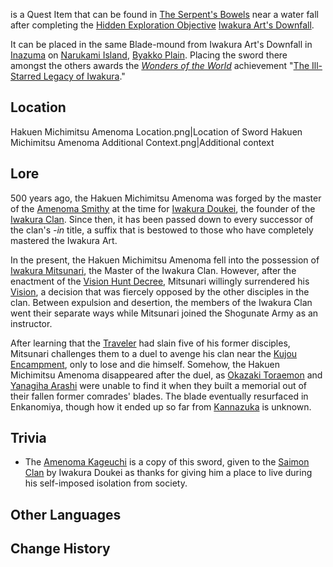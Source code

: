 {{Item Infobox
|id           = 101707
|image        = Item Blade.png
|type         = Quest Items
|description  = The heirloom blade of the [[Iwakura Clan]].<br />Although the one who forged this blade possessed great skills, and though it is true that this sword has slain many a foe, it does not possess any special powers. Nor has the Iwakura Succession ever obtained a Vision. Their excellent swordsmanship was purely a result of their honing of mind, body, and technique.<br />This blade has been submerged in water for a long time and seems to have completely rusted.
|source1      = [[The Serpent's Bowels]], [[Enkanomiya]]
}}
{{lang|'''Hakuen Michimitsu Amenoma'''|ja=薄縁満光天目}} is a Quest Item that can be found in [[The Serpent's Bowels]] near a water fall after completing the [[Hidden Exploration Objective]] [[Iwakura Art's Downfall]].

It can be placed in the same Blade-mound from Iwakura Art's Downfall in [[Inazuma]] on [[Narukami Island]], [[Byakko Plain]]. Placing the sword there amongst the others awards the ''[[Wonders of the World]]'' achievement "[[The Ill-Starred Legacy of Iwakura]]."

==Location==
<gallery hideaddbutton="true" captionalign="center">
Hakuen Michimitsu Amenoma Location.png|Location of Sword
Hakuen Michimitsu Amenoma Additional Context.png|Additional context
</gallery>

==Lore==
500 years ago, the Hakuen Michimitsu Amenoma was forged by the master of the [[Amenoma Smithy]] at the time for [[Iwakura Doukei]], the founder of the [[Iwakura Clan]]. Since then, it has been passed down to every successor of the clan's ''-in'' title, a suffix that is bestowed to those who have completely mastered the Iwakura Art.

In the present, the Hakuen Michimitsu Amenoma fell into the possession of [[Iwakura Mitsunari]], the Master of the Iwakura Clan. However, after the enactment of the [[Vision Hunt Decree]], Mitsunari willingly surrendered his [[Vision]], a decision that was fiercely opposed by the other disciples in the clan. Between expulsion and desertion, the members of the Iwakura Clan went their separate ways while Mitsunari joined the Shogunate Army as an instructor.

After learning that the [[Traveler]] had slain five of his former disciples, Mitsunari challenges them to a duel to avenge his clan near the [[Kujou Encampment]], only to lose and die himself. Somehow, the Hakuen Michimitsu Amenoma disappeared after the duel, as [[Okazaki Toraemon]] and [[Yanagiha Arashi]] were unable to find it when they built a memorial out of their fallen former comrades' blades. The blade eventually resurfaced in Enkanomiya, though how it ended up so far from [[Kannazuka]] is unknown.

==Trivia==
*The [[Amenoma Kageuchi]] is a copy of this sword, given to the [[Saimon Clan]] by Iwakura Doukei as thanks for giving him a place to live during his self-imposed isolation from society.

==Other Languages==
{{Other Languages|default_hidden = 1
|en      = Hakuen Michimitsu Amenoma
|zhs     = 「薄缘满光天目」
|zhs_rm  = "Bó Yuán Mǎn Guāng Tiānmù"
|zht     = 「薄緣滿光天目」
|zht_rm  = "Bó Yuán Mǎn Guāng Tiānmù"
|ja      = 「薄縁満光天目」
|ja_rm   = "Hakuen Michimitsu Amenoma"
|ko      = 「하쿠엔 미치미츠 아메노마」
|ko_rm   = 
|es      = Espada Amenoma Luminosa del Destino
|fr      = Hakuen Michimitsu d'Amenoma
|ru      = Хакуэн Митимицу Амэнома
|th      = Hakuen Michimitsu Amenoma
|vi      = Hakuen Michimitsu Amenoma
|de      = Hakuen Michimitsu Amenoma
|id      = Hakuen Michimitsu Amenoma
|pt      = Hakuen Michimitsu Amenoma
}}

==Change History==
{{Change History|2.4}}